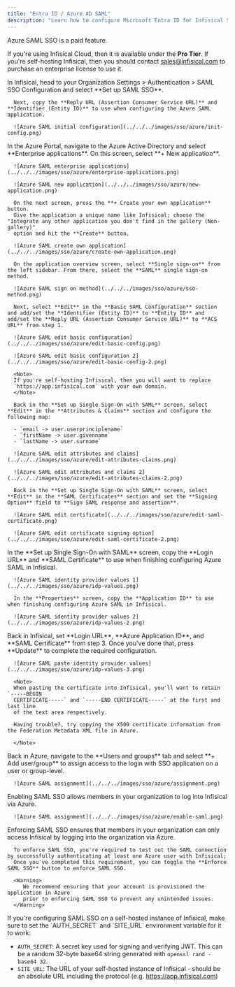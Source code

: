 ```yaml
---
title: "Entra ID / Azure AD SAML"
description: "Learn how to configure Microsoft Entra ID for Infisical SSO."
---
```


<Info>
   Azure SAML SSO is a paid feature.
   
   If you're using Infisical Cloud, then it is available under the **Pro Tier**. If you're self-hosting Infisical,
   then you should contact sales@infisical.com to purchase an enterprise license to use it.
</Info>

<Steps>
   <Step title="Prepare the SAML SSO configuration in Infisical">
      In Infisical, head to your Organization Settings > Authentication > SAML SSO Configuration and select **Set up SAML SSO**.

      Next, copy the **Reply URL (Assertion Consumer Service URL)** and **Identifier (Entity ID)** to use when configuring the Azure SAML application.

      ![Azure SAML initial configuration](../../../images/sso/azure/init-config.png)
   </Step>
   <Step title="Create a SAML application in Azure">
      In the Azure Portal, navigate to the Azure Active Directory and select **Enterprise applications**. On this screen, select **+ New application**.

      ![Azure SAML enterprise applications](../../../images/sso/azure/enterprise-applications.png)

      ![Azure SAML new application](../../../images/sso/azure/new-application.png)
      
      On the next screen, press the **+ Create your own application** button.
      Give the application a unique name like Infisical; choose the "Integrate any other application you don't find in the gallery (Non-gallery)"
      option and hit the **Create** button.

      ![Azure SAML create own application](../../../images/sso/azure/create-own-application.png)

      On the application overview screen, select **Single sign-on** from the left sidebar. From there, select the **SAML** single sign-on method.

      ![Azure SAML sign on method](../../../images/sso/azure/sso-method.png)

      Next, select **Edit** in the **Basic SAML Configuration** section and add/set the **Identifier (Entity ID)** to **Entity ID** and add/set the **Reply URL (Assertion Consumer Service URL)** to **ACS URL** from step 1.

      ![Azure SAML edit basic configuration](../../../images/sso/azure/edit-basic-config.png)

      ![Azure SAML edit basic configuration 2](../../../images/sso/azure/edit-basic-config-2.png)

      <Note>
      If you're self-hosting Infisical, then you will want to replace
      `https://app.infisical.com` with your own domain.
      </Note>

      Back in the **Set up Single Sign-On with SAML** screen, select **Edit** in the **Attributes & Claims** section and configure the following map:

      - `email -> user.userprinciplename`
      - `firstName -> user.givenname`
      - `lastName -> user.surname`

      ![Azure SAML edit attributes and claims](../../../images/sso/azure/edit-attributes-claims.png)

      ![Azure SAML edit attributes and claims 2](../../../images/sso/azure/edit-attributes-claims-2.png)

      Back in the **Set up Single Sign-On with SAML** screen, select **Edit** in the **SAML Certificates** section and set the **Signing Option** field to **Sign SAML response and assertion**.

      ![Azure SAML edit certificate](../../../images/sso/azure/edit-saml-certificate.png)

      ![Azure SAML edit certificate signing option](../../../images/sso/azure/edit-saml-certificate-2.png)
   </Step>
   <Step title="Retrieve Identity Provider (IdP) Information from Azure">
      In the **Set up Single Sign-On with SAML** screen, copy the **Login URL** and **SAML Certificate** to use when finishing configuring Azure SAML in Infisical.

      ![Azure SAML identity provider values 1](../../../images/sso/azure/idp-values.png)

      In the **Properties** screen, copy the **Application ID** to use when finishing configuring Azure SAML in Infisical.

      ![Azure SAML identity provider values 2](../../../images/sso/azure/idp-values-2.png)
   </Step>
   <Step title="Finish configuring SAML in Infisical">
      Back in Infisical, set **Login URL**, **Azure Application ID**, and **SAML Certificate** from step 3. Once you've done that, press **Update** to complete the required configuration.

      ![Azure SAML paste identity provider values](../../../images/sso/azure/idp-values-3.png)

      <Note>
      When pasting the certificate into Infisical, you'll want to retain `-----BEGIN
      CERTIFICATE-----` and `-----END CERTIFICATE-----` at the first and last line
      of the text area respectively.

      Having trouble?, try copying the X509 certificate information from the Federation Metadata XML file in Azure.

      </Note>
   </Step>
   <Step title="Assign users in Azure to the application">
      Back in Azure, navigate to the **Users and groups** tab and select **+ Add user/group** to assign access to the login with SSO application on a user or group-level.
      
      ![Azure SAML assignment](../../../images/sso/azure/assignment.png)
   </Step>   
   <Step title="Enable SAML SSO in Infisical">
      Enabling SAML SSO allows members in your organization to log into Infisical via Azure.

      ![Azure SAML assignment](../../../images/sso/azure/enable-saml.png)
   </Step>
   <Step title="Enforce SAML SSO in Infisical">
      Enforcing SAML SSO ensures that members in your organization can only access Infisical
      by logging into the organization via Azure.

      To enforce SAML SSO, you're required to test out the SAML connection by successfully authenticating at least one Azure user with Infisical;
      Once you've completed this requirement, you can toggle the **Enforce SAML SSO** button to enforce SAML SSO.

      <Warning>
         We recommend ensuring that your account is provisioned the application in Azure
         prior to enforcing SAML SSO to prevent any unintended issues.
      </Warning>
   </Step>
</Steps>

<Note>
   If you're configuring SAML SSO on a self-hosted instance of Infisical, make sure to
   set the `AUTH_SECRET` and `SITE_URL` environment variable for it to work:
   
   - `AUTH_SECRET`: A secret key used for signing and verifying JWT. This can be a random 32-byte base64 string generated with `openssl rand -base64 32`.
   - `SITE_URL`: The URL of your self-hosted instance of Infisical - should be an absolute URL including the protocol (e.g. https://app.infisical.com)
</Note>
